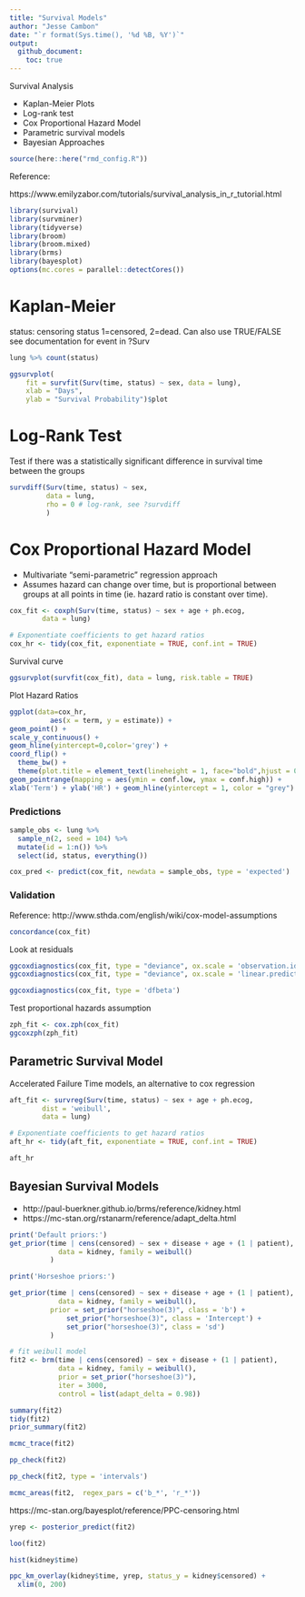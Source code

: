 ```yaml
---
title: "Survival Models"
author: "Jesse Cambon"
date: "`r format(Sys.time(), '%d %B, %Y')`"
output:
  github_document:
    toc: true
---
```


Survival Analysis 

* Kaplan-Meier Plots
* Log-rank test
* Cox Proportional Hazard Model
* Parametric survival models
* Bayesian Approaches

```r
source(here::here("rmd_config.R"))
```

Reference:

https://www.emilyzabor.com/tutorials/survival_analysis_in_r_tutorial.html


```r
library(survival)
library(survminer)
library(tidyverse)
library(broom)
library(broom.mixed)
library(brms)
library(bayesplot)
options(mc.cores = parallel::detectCores())
```


# Kaplan-Meier 

status: censoring status 1=censored, 2=dead. Can also use TRUE/FALSE see documentation for
event in ?Surv

```r
lung %>% count(status)
```


```r
ggsurvplot(
    fit = survfit(Surv(time, status) ~ sex, data = lung), 
    xlab = "Days", 
    ylab = "Survival Probability")$plot
```

# Log-Rank Test

Test if there was a statistically significant difference in survival time between the groups

```r
survdiff(Surv(time, status) ~ sex, 
         data = lung, 
         rho = 0 # log-rank, see ?survdiff
         )
```

# Cox Proportional Hazard Model

* Multivariate "semi-parametric" regression approach
* Assumes hazard can change over time, but is proportional between groups at all points in time (ie. hazard ratio is constant over time).


```r
cox_fit <- coxph(Surv(time, status) ~ sex + age + ph.ecog,
        data = lung)

# Exponentiate coefficients to get hazard ratios
cox_hr <- tidy(cox_fit, exponentiate = TRUE, conf.int = TRUE)
```

Survival curve

```r
ggsurvplot(survfit(cox_fit), data = lung, risk.table = TRUE)
```

Plot Hazard Ratios

```r
ggplot(data=cox_hr,
          aes(x = term, y = estimate)) +
geom_point() +
scale_y_continuous() +
geom_hline(yintercept=0,color='grey') +
coord_flip() +
  theme_bw() +
  theme(plot.title = element_text(lineheight = 1, face="bold",hjust = 0.5)) +
geom_pointrange(mapping = aes(ymin = conf.low, ymax = conf.high)) + 
xlab('Term') + ylab('HR') + geom_hline(yintercept = 1, color = "grey")
```

### Predictions 

```r
sample_obs <- lung %>% 
  sample_n(2, seed = 104) %>%
  mutate(id = 1:n()) %>%
  select(id, status, everything())

cox_pred <- predict(cox_fit, newdata = sample_obs, type = 'expected')

```



### Validation

Reference: 
http://www.sthda.com/english/wiki/cox-model-assumptions 


```r
concordance(cox_fit)
```


Look at residuals

```r
ggcoxdiagnostics(cox_fit, type = "deviance", ox.scale = 'observation.id')
ggcoxdiagnostics(cox_fit, type = "deviance", ox.scale = 'linear.predictions')
```

```r
ggcoxdiagnostics(cox_fit, type = 'dfbeta')
```



Test proportional hazards assumption

```r
zph_fit <- cox.zph(cox_fit)
ggcoxzph(zph_fit)
```

## Parametric Survival Model

Accelerated Failure Time models, an alternative to cox regression

```r
aft_fit <- survreg(Surv(time, status) ~ sex + age + ph.ecog,
        dist = 'weibull',
        data = lung)

# Exponentiate coefficients to get hazard ratios
aft_hr <- tidy(aft_fit, exponentiate = TRUE, conf.int = TRUE)

aft_hr
```





## Bayesian Survival Models

- http://paul-buerkner.github.io/brms/reference/kidney.html
- https://mc-stan.org/rstanarm/reference/adapt_delta.html 


```r
print('Default priors:')
get_prior(time | cens(censored) ~ sex + disease + age + (1 | patient),
            data = kidney, family = weibull()
          )

print('Horseshoe priors:')

get_prior(time | cens(censored) ~ sex + disease + age + (1 | patient),
            data = kidney, family = weibull(), 
          prior = set_prior("horseshoe(3)", class = 'b') + 
              set_prior("horseshoe(3)", class = 'Intercept') +
              set_prior("horseshoe(3)", class = 'sd')
          )
```


```r
# fit weibull model
fit2 <- brm(time | cens(censored) ~ sex + disease + (1 | patient),
            data = kidney, family = weibull(), 
            prior = set_prior("horseshoe(3)"),
            iter = 3000,
            control = list(adapt_delta = 0.98))
```


```r
summary(fit2)
tidy(fit2)
prior_summary(fit2)
```

```r
mcmc_trace(fit2)
```


```r
pp_check(fit2)

pp_check(fit2, type = 'intervals')
```
```r
mcmc_areas(fit2,  regex_pars = c('b_*', 'r_*'))
```

https://mc-stan.org/bayesplot/reference/PPC-censoring.html

```r
yrep <- posterior_predict(fit2)

loo(fit2)
```


```r
hist(kidney$time)
```


```r
ppc_km_overlay(kidney$time, yrep, status_y = kidney$censored) + 
  xlim(0, 200)
```

